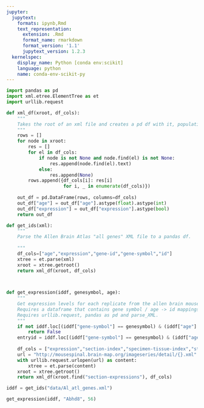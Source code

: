 ```yaml
---
jupyter:
  jupytext:
    formats: ipynb,Rmd
    text_representation:
      extension: .Rmd
      format_name: rmarkdown
      format_version: '1.1'
      jupytext_version: 1.2.3
  kernelspec:
    display_name: Python [conda env:scikit]
    language: python
    name: conda-env-scikit-py
---
```


```python
import pandas as pd
import xml.etree.ElementTree as et
import urllib.request

def xml_df(xroot, df_cols):
    """
    Takes the root of an xml file and creates a pd df with it, populating df_cols
    """
    rows = []
    for node in xroot: 
        res = []
        for el in df_cols: 
            if node is not None and node.find(el) is not None:
                res.append(node.find(el).text)
            else: 
                res.append(None)
        rows.append({df_cols[i]: res[i] 
                     for i, _ in enumerate(df_cols)})
    
    out_df = pd.DataFrame(rows, columns=df_cols)
    out_df["age"] = out_df["age"].astype(float).astype(int)
    out_df["expression"] = out_df["expression"].astype(bool)
    return out_df

def get_ids(xml): 
    """
    Parse the Allen Brain Atlas "all genes" XML file to a pandas df.
    
    """
    df_cols=["age","expression","gene-id","gene-symbol","id"]
    xtree = et.parse(xml)
    xroot = xtree.getroot() 
    return xml_df(xroot, df_cols)
    


def get_expression(iddf, genesymbol, age):
    """
    Get expression levels for each replicate from the allen brain mouse spinal cord atlas.
    Requires a dataframe that contains gene symbol / age -> id mappings (iddf).
    Requires urllib.request, pandas as pd and parse_XML.
    """
    if not iddf.loc[(iddf["gene-symbol"] == genesymbol) & (iddf["age"] == age)]["expression"].values[0]:
        return False
    entryid = iddf.loc[(iddf["gene-symbol"] == genesymbol) & (iddf["age"] == age)]["id"].values[0]
    
    df_cols = ["expression","section-index","specimen-tissue-index","structure"]
    url = "http://mousespinal.brain-map.org/imageseries/detail/{}.xml".format(entryid)
    with urllib.request.urlopen(url) as content:
        xtree = et.parse(content)
    xroot = xtree.getroot()
    return xml_df(xroot.find("section-expressions"), df_cols)
```

```python
iddf = get_ids("data/Al_atl_genes.xml")
```

```python
get_expression(iddf, "Abhd8", 56)
```
